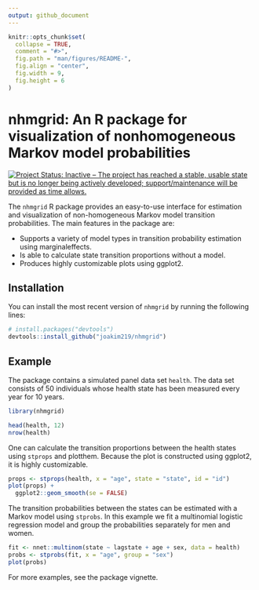 ```yaml
---
output: github_document
---
```


<!-- README.md is generated from README.Rmd. Please edit that file -->

```r
knitr::opts_chunk$set(
  collapse = TRUE,
  comment = "#>",
  fig.path = "man/figures/README-",
  fig.align = "center",
  fig.width = 9, 
  fig.height = 6
)
```

# nhmgrid: An R package for visualization of nonhomogeneous Markov model probabilities

<!-- badges: start -->
[![Project Status: Inactive – The project has reached a stable, usable state but is no longer being actively developed; support/maintenance will be provided as time allows.](https://www.repostatus.org/badges/latest/inactive.svg)](https://www.repostatus.org/#inactive)
<!-- badges: end -->

The `nhmgrid` R package provides an easy-to-use interface for estimation and visualization of non-homogeneous Markov model transition probabilities. The main features in the package are:

* Supports a variety of model types in transition probability estimation using marginaleffects.
* Is able to calculate state transition proportions without a model.
* Produces highly customizable plots using ggplot2.

## Installation

You can install the most recent version of `nhmgrid` by running the following lines:

```r
# install.packages("devtools")
devtools::install_github("joakim219/nhmgrid")
```

## Example

The package contains a simulated panel data set `health`. The data set consists
of 50 individuals whose health state has been measured every year for 10 years.

```r
library(nhmgrid)

head(health, 12)
nrow(health)
```

One can calculate the transition proportions between the health states using
`stprops` and plotthem. Because the plot is constructed using ggplot2, it is
highly customizable.

```r
props <- stprops(health, x = "age", state = "state", id = "id")
plot(props) +
  ggplot2::geom_smooth(se = FALSE)
```

The transition probabilities between the states can be estimated with a Markov
model using `stprobs`. In this example we fit a multinomial logistic regression
model and group the probabilities separately for men and women.

```r
fit <- nnet::multinom(state ~ lagstate + age + sex, data = health)
probs <- stprobs(fit, x = "age", group = "sex")
plot(probs)
```

For more examples, see the package vignette.

